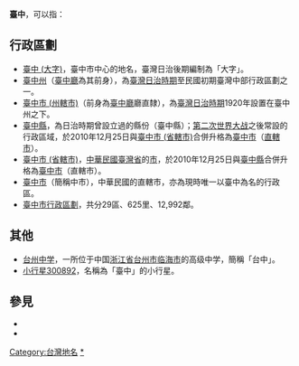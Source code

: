 '''臺中'''，可以指：

==行政區劃==
*[[臺中_(大字)|臺中 (大字)]]，臺中市中心的地名，臺灣日治後期編制為「大字」。
*[[臺中州|臺中州]]（[[臺中廳|臺中廳]]為其前身），為[[臺灣日治時期|臺灣日治時期]]至民國初期臺灣中部行政區劃之一。
*[[臺中市_(州轄市)|臺中市 (州轄市)]]（前身為[[臺中廳|臺中廳]]廳直隸），為[[臺灣日治時期|臺灣日治時期]]1920年設置在臺中州之下。
*[[臺中縣|臺中縣]]，為日治時期曾設立過的縣份（臺中縣）；[[第二次世界大战|第二次世界大战]]之後常設的行政區域，於2010年12月25日與[[臺中市_(省轄市)|臺中市 (省轄市)]]合併升格為[[臺中市|臺中市]]（[[直轄市_(中華民國)|直轄市]]）。
*[[臺中市_(省轄市)|臺中市 (省轄市)]]，[[中華民國|中華民國]][[臺灣省|臺灣省]]的[[市_(中華民國)|市]]，於2010年12月25日與[[臺中縣|臺中縣]]合併升格為[[臺中市|臺中市]]（直轄市）。
*[[臺中市|臺中市]]（簡稱中市），中華民國的直轄市，亦為現時唯一以臺中為名的行政區。
*[[臺中市行政區劃|臺中市行政區劃]]，共分29區、625里、12,992鄰。

==其他==
*[[台州中学|台州中学]]，一所位于中国[[浙江省|浙江省]][[台州市|台州市]][[临海市|临海市]]的高级中学，簡稱「台中」。
*[[小行星300892|小行星300892]]，名稱為「臺中」的小行星。

== 參見 ==
* {{Lookfrom|臺中}}
* {{Lookfrom|台中}}


[[Category:台灣地名|Category:台灣地名]]
[[Category:台中市地理|*]]
{{disambig|Cat=二字臺灣地名消歧義}}